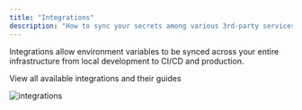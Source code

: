 ```yaml
---
title: "Integrations"
description: "How to sync your secrets among various 3rd-party services with Gsoc2."
---
```


Integrations allow environment variables to be synced across your entire infrastructure from local development to CI/CD and production.

<Card title="View integrations" icon="link" href="/integrations/overview">
  View all available integrations and their guides
</Card>

![integrations](../../images/integrations.png)
